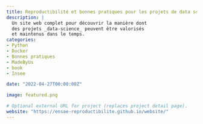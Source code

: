 ```yaml
---
title: Reproductibilité et bonnes pratiques pour les projets de data science
description: |
  Un site web complet pour découvrir la manière dont
  des projets _data-science_ peuvent être valorisés
  et maintenus dans le temps. 
categories:
- Python
- Docker
- Bonnes pratiques
- MadeByUs
- book
- Insee

date: "2022-04-27T00:00:00Z"

image: featured.png

# Optional external URL for project (replaces project detail page).
website: "https://ensae-reproductibilite.github.io/website/"
---
```


